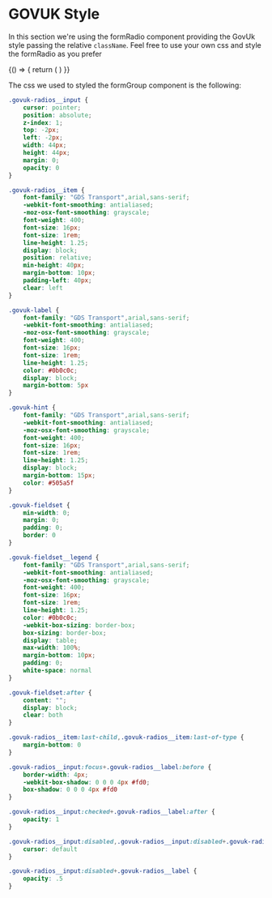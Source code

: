 
<Meta title="DCXLibrary/Form/Group/HMRC" component={FormGroup} />

# GOVUK Style

In this section we're using the formRadio component providing the GovUk style passing the relative `className`. Feel free to use your own css and style the formRadio as you prefer

<Canvas>
    <Story name="question">
        {() => {
            return (
                <FormGroup
                    name="change-name"
                    items={[{
                        label: "Yes",
                        value: "yes",
                        id: "change-name",
                        inputProps: {
                            className: "govuk-radios__input"
                        },
                        itemProps: {
                            className: "govuk-radios__item"
                        },
                        labelProps: {
                            className: "govuk-label govuk-radios__label"
                        }
                    },
                    {
                        label: "No",
                        value: "no",
                        id: "change-name-2",
                        inputProps: {
                            className: "govuk-radios__input"
                        },
                        itemProps: {
                            className: "govuk-radios__item"
                        },
                        labelProps: {
                            className: "govuk-label govuk-radios__label"
                        }                      
                    }]}
                    ariaDescribedBy="changed-name-hint"
                    groupClasses="govuk-form-group"
                    fieldsetClasses="govuk-fieldset"
                    hint={{
                        id: "changed-name-hint",
                        text: "This includes changing your last name or spelling your name differently.",
                        classes: "govuk-hint"
                    }}
                    itemsClasses="govuk-radios govuk-radios--inline"
                    legend={{
                        text: "Have you changed your name?",
                        classes: "govuk-fieldset__legend govuk-fieldset__legend--l",
                        isHeading: true,
                        headingClasses: "govuk-fieldset__heading"
                    }}
                />
            )
        }}
    </Story>
</Canvas>

The css we used to styled the formGroup component is the following:
```css
.govuk-radios__input {
    cursor: pointer;
    position: absolute;
    z-index: 1;
    top: -2px;
    left: -2px;
    width: 44px;
    height: 44px;
    margin: 0;
    opacity: 0
}

.govuk-radios__item {
    font-family: "GDS Transport",arial,sans-serif;
    -webkit-font-smoothing: antialiased;
    -moz-osx-font-smoothing: grayscale;
    font-weight: 400;
    font-size: 16px;
    font-size: 1rem;
    line-height: 1.25;
    display: block;
    position: relative;
    min-height: 40px;
    margin-bottom: 10px;
    padding-left: 40px;
    clear: left
}

.govuk-label {
    font-family: "GDS Transport",arial,sans-serif;
    -webkit-font-smoothing: antialiased;
    -moz-osx-font-smoothing: grayscale;
    font-weight: 400;
    font-size: 16px;
    font-size: 1rem;
    line-height: 1.25;
    color: #0b0c0c;
    display: block;
    margin-bottom: 5px
}

.govuk-hint {
    font-family: "GDS Transport",arial,sans-serif;
    -webkit-font-smoothing: antialiased;
    -moz-osx-font-smoothing: grayscale;
    font-weight: 400;
    font-size: 16px;
    font-size: 1rem;
    line-height: 1.25;
    display: block;
    margin-bottom: 15px;
    color: #505a5f
}

.govuk-fieldset {
    min-width: 0;
    margin: 0;
    padding: 0;
    border: 0
}

.govuk-fieldset__legend {
    font-family: "GDS Transport",arial,sans-serif;
    -webkit-font-smoothing: antialiased;
    -moz-osx-font-smoothing: grayscale;
    font-weight: 400;
    font-size: 16px;
    font-size: 1rem;
    line-height: 1.25;
    color: #0b0c0c;
    -webkit-box-sizing: border-box;
    box-sizing: border-box;
    display: table;
    max-width: 100%;
    margin-bottom: 10px;
    padding: 0;
    white-space: normal
}

.govuk-fieldset:after {
    content: "";
    display: block;
    clear: both
}

.govuk-radios__item:last-child,.govuk-radios__item:last-of-type {
    margin-bottom: 0
}

.govuk-radios__input:focus+.govuk-radios__label:before {
    border-width: 4px;
    -webkit-box-shadow: 0 0 0 4px #fd0;
    box-shadow: 0 0 0 4px #fd0
}

.govuk-radios__input:checked+.govuk-radios__label:after {
    opacity: 1
}

.govuk-radios__input:disabled,.govuk-radios__input:disabled+.govuk-radios__label {
    cursor: default
}

.govuk-radios__input:disabled+.govuk-radios__label {
    opacity: .5
}
```

<Props of={FormGroup} />